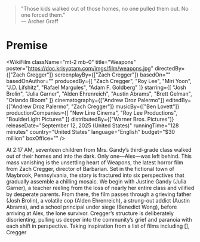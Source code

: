 
> "Those kids walked out of those homes, no one pulled them out. No one forced them."  
> — Archer Graff  

# Premise 
<WikiFilm 
  className="mt-2 mb-0"
  title="Weapons"
  poster="https://doc.krisyotam.com/imgs/film/weapons.jpg"
  directedBy={["Zach Cregger"]}
  screenplayBy={["Zach Cregger"]}
  basedOn=""
  basedOnAuthor=""
  producedBy={[
    "Zach Cregger",
    "Roy Lee",
    "Miri Yoon",
    "J.D. Lifshitz",
    "Rafael Margules",
    "Adam F. Goldberg"
  ]}
  starring={[
    "Josh Brolin",
    "Julia Garner",
    "Alden Ehrenreich",
    "Austin Abrams",
    "Brett Gelman",
    "Orlando Bloom"
  ]}
  cinematography={["Andrew Droz Palermo"]}
  editedBy={["Andrew Droz Palermo", "Zach Cregger"]}
  musicBy={["Ben Lovett"]}
  productionCompanies={[
    "New Line Cinema",
    "Roy Lee Productions",
    "BoulderLight Pictures"
  ]}
  distributedBy={["Warner Bros. Pictures"]}
  releaseDate="September 12, 2025 (United States)"
  runningTime="128 minutes"
  country="United States"
  language="English"
  budget="$30 million"
  boxOffice=""
/>

At 2:17 AM, seventeen children from Mrs. Gandy’s third-grade class walked out of their homes and into the dark. Only one—Alex—was left 
behind. This mass vanishing is the unsettling heart of Weapons, the latest horror film from Zach Cregger, director of Barbarian. Set in 
the fictional town of Maybrook, Pennsylvania, the story is fractured into six perspectives that gradually assemble a chilling mosaic. 
We begin with Justine Gandy (Julia Garner), a teacher reeling from the loss of nearly her entire class and vilified by desperate parents. 
From there, the film passes through a grieving father (Josh Brolin), a volatile cop (Alden Ehrenreich), a strung-out addict (Austin Abrams), 
and a school principal under siege (Benedict Wong), before arriving at Alex, the lone survivor. Cregger’s structure is deliberately 
disorienting, pulling us deeper into the community’s grief and paranoia with each shift in perspective. Taking inspiration from a list of films
including [], Cregger